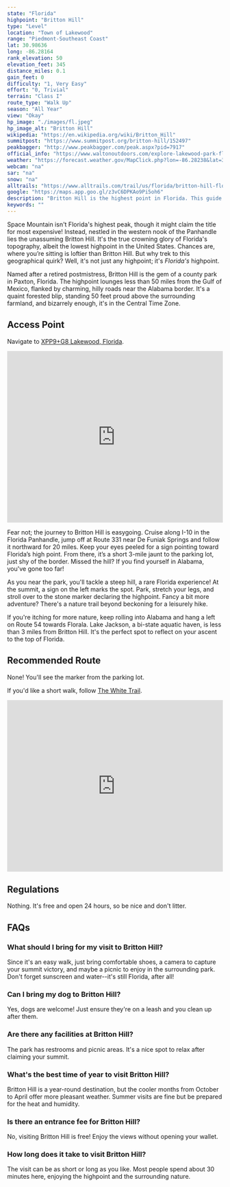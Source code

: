 ```yaml
---
state: "Florida"
highpoint: "Britton Hill"
type: "Level"
location: "Town of Lakewood"
range: "Piedmont-Southeast Coast"
lat: 30.98636
long: -86.28164
rank_elevation: 50
elevation_feet: 345
distance_miles: 0.1
gain_feet: 0
difficulty: "1, Very Easy"
effort: "0, Trivial"
terrain: "Class I"
route_type: "Walk Up"
season: "All Year"
view: "Okay"
hp_image: "./images/fl.jpeg"
hp_image_alt: "Britton Hill"
wikipedia: "https://en.wikipedia.org/wiki/Britton_Hill"
summitpost: "https://www.summitpost.org/britton-hill/152497"
peakbagger: "http://www.peakbagger.com/peak.aspx?pid=7917"
official_info: "https://www.waltonoutdoors.com/explore-lakewood-park-florida-highest-point/"
weather: "https://forecast.weather.gov/MapClick.php?lon=-86.28238&lat=30.98483"
webcam: "na"
sar: "na"
snow: "na"
alltrails: "https://www.alltrails.com/trail/us/florida/britton-hill-florida-highpoint"
google: "https://maps.app.goo.gl/z3vC6DPKAo9Pi5oh6"
description: "Britton Hill is the highest point in Florida. This guide shows you where to find the highest hill in Florida."
keywords: ""
---
```


Space Mountain isn't Florida's highest peak, though it might claim the title for most expensive! Instead, nestled in the western nook of the Panhandle lies the unassuming Britton Hill. It's the true crowning glory of Florida's topography, albeit the lowest highpoint in the United States. Chances are, where you’re sitting is loftier than Britton Hill. But why trek to this geographical quirk? Well, it's not just any highpoint; it's *Florida's* highpoint.

Named after a retired postmistress, Britton Hill is the gem of a county park in Paxton, Florida. The highpoint lounges less than 50 miles from the Gulf of Mexico, flanked by charming, hilly roads near the Alabama border. It's a quaint forested blip, standing 50 feet proud above the surrounding farmland, and bizarrely enough, it's in the Central Time Zone. 

## Access Point
Navigate to <a target="_blank" href="https://maps.app.goo.gl/z3vC6DPKAo9Pi5oh6">XPP9+G8 Lakewood, Florida</a>.

<iframe src="https://www.google.com/maps/embed?pb=!1m18!1m12!1m3!1d23108.71513172887!2d-86.29344915001018!3d30.99052377766856!2m3!1f0!2f0!3f0!3m2!1i1024!2i768!4f13.1!3m3!1m2!1s0x889187a47f5eeb95%3A0xccdfc9406a347bb1!2sBritton%20Hill!5e0!3m2!1sen!2sus!4v1706166095494!5m2!1sen!2sus" width="100%" height="400" style="border:0;" allowfullscreen="" loading="lazy" referrerpolicy="no-referrer-when-downgrade"></iframe>

Fear not; the journey to Britton Hill is easygoing. Cruise along I-10 in the Florida Panhandle, jump off at Route 331 near De Funiak Springs and follow it northward for 20 miles. Keep your eyes peeled for a sign pointing toward Florida’s high point. From there, it’s a short 3-mile jaunt to the parking lot, just shy of the border. Missed the hill? If you find yourself in Alabama, you've gone too far!

As you near the park, you'll tackle a steep hill, a rare Florida experience! At the summit, a sign on the left marks the spot. Park, stretch your legs, and stroll over to the stone marker declaring the highpoint. Fancy a bit more adventure? There's a nature trail beyond beckoning for a leisurely hike.

If you're itching for more nature, keep rolling into Alabama and hang a left on Route 54 towards Florala. Lake Jackson, a bi-state aquatic haven, is less than 3 miles from Britton Hill. It's the perfect spot to reflect on your ascent to the top of Florida.

## Recommended Route
None! You'll see the marker from the parking lot.

If you'd like a short walk, follow <a target="_blank" href="https://www.alltrails.com/trail/us/florida/britton-hill-florida-highpoint">The White Trail</a>.

<iframe class="alltrails" src="https://www.alltrails.com/widget/trail/us/florida/britton-hill-florida-highpoint?elevationDiagram=false&u=i&sh=cmpl5n" width="100%" height="400" frameborder="0" scrolling="no" marginheight="0" marginwidth="0" title="AllTrails: Trail Guides and Maps for Hiking, Camping, and Running"></iframe>

## Regulations
Nothing. It's free and open 24 hours, so be nice and don't litter.

## FAQs

### What should I bring for my visit to Britton Hill?
Since it's an easy walk, just bring comfortable shoes, a camera to capture your summit victory, and maybe a picnic to enjoy in the surrounding park. Don't forget sunscreen and water--it's still Florida, after all!

### Can I bring my dog to Britton Hill?
Yes, dogs are welcome! Just ensure they're on a leash and you clean up after them.

### Are there any facilities at Britton Hill?
The park has restrooms and picnic areas. It's a nice spot to relax after claiming your summit.

### What's the best time of year to visit Britton Hill?
Britton Hill is a year-round destination, but the cooler months from October to April offer more pleasant weather. Summer visits are fine but be prepared for the heat and humidity.

### Is there an entrance fee for Britton Hill?
No, visiting Britton Hill is free! Enjoy the views without opening your wallet.

### How long does it take to visit Britton Hill?
The visit can be as short or long as you like. Most people spend about 30 minutes here, enjoying the highpoint and the surrounding nature.

